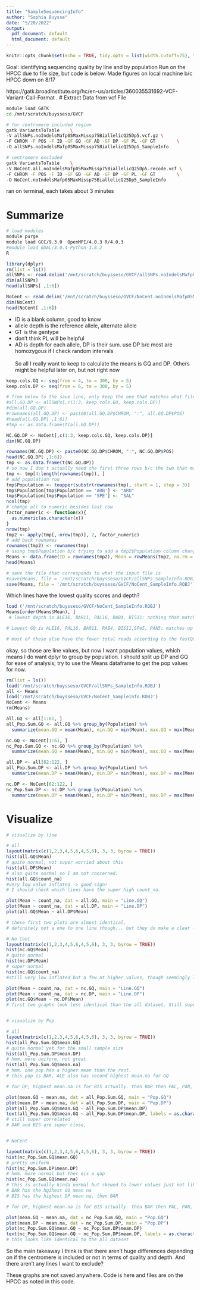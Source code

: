 ```yaml
---
title: "SampleSequencingInfo"
author: "Sophia Buysse"
date: "5/20/2022"
output:
  pdf_document: default
  html_document: default
---
```


```r
knitr::opts_chunk$set(echo = TRUE, tidy.opts = list(width.cutoff=75), tidy = TRUE)
```

Goal: identifying sequencing quality by line and by population
Run on the HPCC due to file size, but code is below. Made figures on local machine b/c HPCC down on 8/17

https://gatk.broadinstitute.org/hc/en-us/articles/360035531692-VCF-Variant-Call-Format
.
# Extract Data from vcf File

```bash
module load GATK
cd /mnt/scratch/buysseso/GVCF

# for centromere included region
gatk VariantsToTable    \
-V allSNPs.noIndelsMafp05MaxMissp75BiallelicQ25Dp5.vcf.gz \
-F CHROM -F POS -F ID -GF GQ -GF AD -GF DP -GF PL -GF GT        \
-O allSNPs.noIndelsMafp05MaxMissp75BiallelicQ25Dp5_SampleInfo

# centromere excluded
gatk VariantsToTable    \
-V NoCent.all.noIndelsMafp05MaxMissp75BiallelicQ25Dp5.recode.vcf \
-F CHROM -F POS -F ID -GF GQ -GF AD -GF DP -GF PL -GF GT        \
-O NoCent.noIndelsMafp05MaxMissp75BiallelicQ25Dp5_SampleInfo
```

ran on terminal, each takes about 3 minutes

# Summarize

```bash
# load modules
module purge
module load GCC/9.3.0  OpenMPI/4.0.3 R/4.0.3
#module load GDAL/3.0.4-Python-3.8.2
R
```
```r
library(dplyr)
rm(list = ls())
allSNPs <- read.delim('/mnt/scratch/buysseso/GVCF/allSNPs.noIndelsMafp05MaxMissp75BiallelicQ25Dp5_SampleInfo')
dim(allSNPs)
head(allSNPs[ ,1:6])

NoCent <- read.delim('/mnt/scratch/buysseso/GVCF/NoCent.noIndelsMafp05MaxMissp75BiallelicQ25Dp5_SampleInfo')
dim(NoCent)
head(NoCent[ ,1:6])
```

- ID is a blank column, good to know \ 
- allele depth is the reference allele, alternate allele \
- GT is the gentype \
- don't think PL will be helpful \
- AD is depth for each allele, DP is their sum. use DP b/c most are homozygous if I check random intervals \
\
So all I really want to keep to calculate the means is GQ and DP. Others might be helpful later on, but not right now
```r
keep.cols.GQ <- seq(from = 4, to = 308, by = 5)
keep.cols.DP <- seq(from = 6, to = 308, by = 5)

# from below to the save line, only keep the one that matches what file was read in
#all.GQ.DP <- allSNPs[,c(1:3, keep.cols.GQ, keep.cols.DP)]
#dim(all.GQ.DP)
#rownames(all.GQ.DP) <- paste0(all.GQ.DP$CHROM, ":", all.GQ.DP$POS)
#head(all.GQ.DP[ ,1:6])
#tmp <- as.data.frame(t(all.GQ.DP))

NC.GQ.DP <- NoCent[,c(1:3, keep.cols.GQ, keep.cols.DP)]
dim(NC.GQ.DP)

rownames(NC.GQ.DP) <- paste0(NC.GQ.DP$CHROM, ":", NC.GQ.DP$POS)
head(NC.GQ.DP[ ,1:6])
tmp <- as.data.frame(t(NC.GQ.DP))
# so now I don't actually need the first three rows b/c the two that matter are incorporated into the column name
tmp <- tmp[4:length(rownames(tmp)), ]
# add population row
tmp$Population <- toupper(substr(rownames(tmp), start = 1, stop = 3))
tmp$Population[tmp$Population == 'ARB'] <- "ARU"
tmp$Population[tmp$Population == 'SPE'] <- "SAL"
ncol(tmp)
# change all to numeric besides last row
factor_numeric <- function(x){
  as.numeric(as.character(x))
}
nrow(tmp)
tmp2 <- apply(tmp[,-nrow(tmp)], 2, factor_numeric)
# add back rownames
rownames(tmp2) <- rownames(tmp)
# using tmp$Population b/c trying to add a tmp2$Population column changes tmp2 to a list instead of a dataframe
Means <- data.frame(ID = rownames(tmp2), Mean = rowMeans(tmp2, na.rm = TRUE), count_na = rowSums(is.na(tmp2)), count_geno = rowSums(!(is.na(tmp2))), Population = tmp$Population)
head(Means)

# save the file that corresponds to what the input file is
#save(Means, file = '/mnt/scratch/buysseso/GVCF/allSNPs_SampleInfo.ROBJ')
save(Means, file = '/mnt/scratch/buysseso/GVCF/NoCent_SampleInfo.ROBJ')
```

Which lines have the lowest quality scores and depth?
```r
load ('/mnt/scratch/buysseso/GVCF/NoCent_SampleInfo.ROBJ')
Means[order(Means$Mean), ]
 # lowest depth is ALE16, BAR11, PAL16, RAB4, BIS11: nothing that matches up with the outliers in the PCA

# Lowest GQ is ALE16, PAL16, BAR11, RAB4, BIS11,SPe5, PAN5: matches up with the lowest depth ones but doesn't tell me anything about the PCA, once again.

# most of these also have the fewer total reads according to the fastQC report.
```

okay. so those are line values, but now I want population values, which means I do want dplyr to group by population. I should split up DP and GQ for ease of analysis; try to use the Means dataframe to get the pop values for now.
```r
rm(list = ls())
load('/mnt/scratch/buysseso/GVCF/allSNPs_SampleInfo.ROBJ')
all <- Means
load('/mnt/scratch/buysseso/GVCF/NoCent_SampleInfo.ROBJ')
NoCent <- Means
rm(Means)

all.GQ <- all[1:61, ]
all_Pop.Sum.GQ <- all.GQ %>% group_by(Population) %>%
  summarize(mean.GQ = mean(Mean), min.GQ = min(Mean), max.GQ = max(Mean), mean.na = mean(count_na), min.na = min(count_na), max.na = max(count_na), mean.geno = mean(count_geno), min.geno = min(count_geno), max.geno = max(count_geno))

nc.GQ <- NoCent[1:61, ]
nc_Pop.Sum.GQ <- nc.GQ %>% group_by(Population) %>%
  summarize(mean.GQ = mean(Mean), min.GQ = min(Mean), max.GQ = max(Mean), mean.na = mean(count_na), min.na = min(count_na), max.na = max(count_na), mean.geno = mean(count_geno), min.geno = min(count_geno), max.geno = max(count_geno))

all.DP <- all[62:122, ]
all_Pop.Sum.DP <- all.DP %>% group_by(Population) %>%
  summarize(mean.DP = mean(Mean), min.DP = min(Mean), max.DP = max(Mean), mean.na = mean(count_na), min.na = min(count_na), max.na = max(count_na), mean.geno = mean(count_geno), min.geno = min(count_geno), max.geno = max(count_geno))

nc.DP <- NoCent[62:122, ]
nc_Pop.Sum.DP <- nc.DP %>% group_by(Population) %>%
  summarize(mean.DP = mean(Mean), min.DP = min(Mean), max.DP = max(Mean), mean.na = mean(count_na), min.na = min(count_na), max.na = max(count_na), mean.geno = mean(count_geno), min.geno = min(count_geno), max.geno = max(count_geno))

```

# Visualize
```r
# visualize by line

# all
layout(matrix(c(1,2,3,4,5,6,4,5,6), 3, 3, byrow = TRUE))
hist(all.GQ$Mean)
# quite normal, not super worried about this
hist(all.DP$Mean)
# also quite normal so I am not concerned.
hist(all.GQ$count_na)
#very low value inflated -> good sign!
# I should check which lines have the super high count_na.

plot(Mean ~ count_na, dat = all.GQ, main = "Line.GQ")
plot(Mean ~ count_na, dat = all.DP, main = "Line.DP")
plot(all.GQ$Mean ~ all.DP$Mean)

# these first two plots are almost identical.
# definitely not a one to one line though... but they do make a clear line and are correlated

# No Cent
layout(matrix(c(1,2,3,4,5,6,4,5,6), 3, 3, byrow = TRUE))
hist(nc.GQ$Mean)
# quite normal
hist(nc.DP$Mean)
# super normal
hist(nc.GQ$count_na)
#still very low inflated but a few at higher values, though seemingly lower than the all dataset from the histogram

plot(Mean ~ count_na, dat = nc.GQ, main = "Line.GQ")
plot(Mean ~ count_na, dat = nc.DP, main = "Line.DP")
plot(nc.GQ$Mean ~ nc.DP$Mean)
# first two graphs look less identical than the all dataset. Still super correlated. count_na does have different axis but presumably they are similar?


# visualize by Pop

# all
layout(matrix(c(1,2,3,4,5,6,4,5,6), 3, 3, byrow = TRUE))
hist(all_Pop.Sum.GQ$mean.GQ)
# quite normal yet for the small sample size
hist(all_Pop.Sum.DP$mean.DP)
# hmm. more uniform, not great
hist(all_Pop.Sum.GQ$mean.na)
# hmm. one pop has a higher mean than the rest.
# this pop is BAR, ALE also has second highest mean.na for GQ

# for DP, highest mean.na is for BIS actually. then BAR then PAL, PAN, SAL,ALE, HOR

plot(mean.GQ ~ mean.na, dat = all_Pop.Sum.GQ, main = "Pop.GQ")
plot(mean.DP ~ mean.na, dat = all_Pop.Sum.DP, main = "Pop.DP")
plot(all_Pop.Sum.GQ$mean.GQ ~ all_Pop.Sum.DP$mean.DP)
text(all_Pop.Sum.GQ$mean.GQ ~ all_Pop.Sum.DP$mean.DP, labels = as.character(all_Pop.Sum.GQ$Population))
# still super correlated
# BAR and BIS are super close, 


# NoCent

layout(matrix(c(1,2,3,4,5,6,4,5,6), 3, 3, byrow = TRUE))
hist(nc_Pop.Sum.GQ$mean.GQ)
# pretty uniform
hist(nc_Pop.Sum.DP$mean.DP)
# hmm. more normal but ther eis a gap
hist(nc_Pop.Sum.GQ$mean.na)
# this is actually kinda normal but skewed to lower values just not like zeros
# BAR has the hgihest GQ mean na
# BIS has the highest DP mean na, then BAR

# for DP, highest mean.na is for BIS actually. then BAR then PAL, PAN, SAL,ALE, HOR

plot(mean.GQ ~ mean.na, dat = nc_Pop.Sum.GQ, main = "Pop.GQ")
plot(mean.DP ~ mean.na, dat = nc_Pop.Sum.DP, main = "Pop.DP")
plot(nc_Pop.Sum.GQ$mean.GQ ~ nc_Pop.Sum.DP$mean.DP)
text(nc_Pop.Sum.GQ$mean.GQ ~ nc_Pop.Sum.DP$mean.DP, labels = as.character(nc_Pop.Sum.GQ$Population))
# this looks like identical to the all dataset 
```

So the main takeaway I think is that there aren't huge differences depending on if the centromere is included or not in terms of quality and depth. And there aren't any lines I want to exclude?

These graphs are not saved anywhere. Code is here and files are on the HPCC as noted in this code.